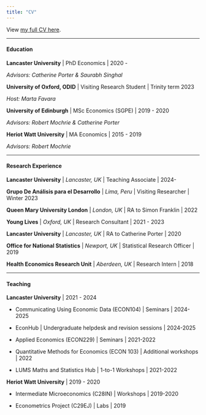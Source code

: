 ```yaml
---
title: "CV"
---
```


View [my full CV here](https://gerrymcquade.github.io/cv/GM_cv.pdf).

------------------------------------------------------------------------

#### Education

**Lancaster University** \| PhD Economics \| 2020 -

*Advisors: Catherine Porter & Saurabh Singhal*

**University of Oxford, ODID** \| Visiting Research Student \| Trinity term 2023

*Host: Marta Favara*

**University of Edinburgh** \| MSc Economics (SGPE) \| 2019 - 2020

*Advisors: Robert Mochrie & Catherine Porter*

**Heriot Watt University** \| MA Economics \| 2015 - 2019

*Advisors: Robert Mochrie*

------------------------------------------------------------------------

#### Research Experience

**Lancaster University** \| *Lancaster, UK* \| Teaching Associate \| 2024-

**Grupo De Análisis para el Desarrollo** \| *Lima, Peru* \| Visiting Researcher \| Winter 2023

**Queen Mary University London** \| *London, UK* \| RA to Simon Franklin \| 2022

**Young Lives** \| *Oxford, UK* \| Research Consultant \| 2021 - 2023

**Lancaster University** \| *Lancaster, UK* \| RA to Catherine Porter \| 2020

**Office for National Statistics** \| *Newport, UK* \| Statistical Research Officer \| 2019

**Health Economics Research Unit** \| *Aberdeen, UK* \| Research Intern \| 2018

------------------------------------------------------------------------

#### Teaching

**Lancaster University** \| 2021 - 2024

-   Communicating Using Economic Data (ECON104) \| Seminars \| 2024-2025

-   EconHub \| Undergraduate helpdesk and revision sessions \| 2024-2025

-   Applied Economics (ECON229) \| Seminars \| 2021-2022

-   Quantitative Methods for Economics (ECON 103) \| Additional workshops \| 2022

-   LUMS Maths and Statistics Hub \| 1-to-1 Workshops \| 2021-2022

**Heriot Watt University** \| 2019 - 2020

-   Intermediate Microeconomics (C28IN) \| Workshops \| 2019-2020

-   Econometrics Project (C29EJ) \| Labs \| 2019
